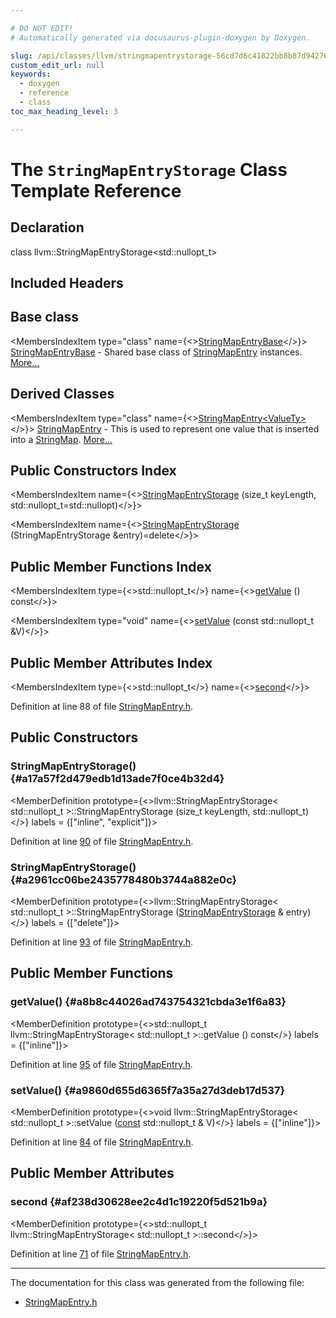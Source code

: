 ```yaml
---

# DO NOT EDIT!
# Automatically generated via docusaurus-plugin-doxygen by Doxygen.

slug: /api/classes/llvm/stringmapentrystorage-56cd7d6c41822bb8b87d94276ebb302b
custom_edit_url: null
keywords:
  - doxygen
  - reference
  - class
toc_max_heading_level: 3

---
```





# The `StringMapEntryStorage` Class Template Reference

<DoxygenPage pluginConfig={pluginConfig}>



## Declaration

<CodeBlock>class llvm::StringMapEntryStorage&lt;std::nullopt&#95;t&gt;</CodeBlock>

## Included Headers

<IncludesList>
<IncludesListItem
  filePath="llvm/ADT/StringMapEntry.h"
  permalink="/docs/api/files/include/include/llvm/include/llvm/adt/stringmapentry-h"
  isLocal="true" />
</IncludesList>

## Base class

<MembersIndex>

<MembersIndexItem
  type="class"
  name={<><a href="/docs/api/classes/llvm/stringmapentrybase">StringMapEntryBase</a></>}>
<a href="/docs/api/classes/llvm/stringmapentrybase">StringMapEntryBase</a> - Shared base class of <a href="/docs/api/classes/llvm/stringmapentry">StringMapEntry</a> instances. <a href="/docs/api/classes/llvm/stringmapentrybase/#details">More...</a>
</MembersIndexItem>

</MembersIndex>

## Derived Classes

<MembersIndex>

<MembersIndexItem
  type="class"
  name={<><a href="/docs/api/classes/llvm/stringmapentry">StringMapEntry&lt;ValueTy&gt;</a></>}>
<a href="/docs/api/classes/llvm/stringmapentry">StringMapEntry</a> - This is used to represent one value that is inserted into a <a href="/docs/api/classes/llvm/stringmap">StringMap</a>. <a href="/docs/api/classes/llvm/stringmapentry/#details">More...</a>
</MembersIndexItem>

</MembersIndex>

## Public Constructors Index

<MembersIndex>

<MembersIndexItem
  name={<><a href="#a17a57f2d479edb1d13ade7f0ce4b32d4">StringMapEntryStorage</a> (size&#95;t keyLength, std::nullopt&#95;t=std::nullopt)</>}>
</MembersIndexItem>

<MembersIndexItem
  name={<><a href="#a2961cc06be2435778480b3744a882e0c">StringMapEntryStorage</a> (StringMapEntryStorage &amp;entry)=delete</>}>
</MembersIndexItem>

</MembersIndex>

## Public Member Functions Index

<MembersIndex>

<MembersIndexItem
  type={<>std::nullopt&#95;t</>}
  name={<><a href="#a8b8c44026ad743754321cbda3e1f6a83">getValue</a> () const</>}>
</MembersIndexItem>

<MembersIndexItem
  type="void"
  name={<><a href="/docs/api/classes/llvm/stringmapentrystorage/#a9860d655d6365f7a35a27d3deb17d537">setValue</a> (const std::nullopt&#95;t &amp;V)</>}>
</MembersIndexItem>

</MembersIndex>

## Public Member Attributes Index

<MembersIndex>

<MembersIndexItem
  type={<>std::nullopt&#95;t</>}
  name={<><a href="/docs/api/classes/llvm/stringmapentrystorage/#af238d30628ee2c4d1c19220f5d521b9a">second</a></>}>
</MembersIndexItem>

</MembersIndex>


Definition at line 88 of file <a href="/docs/api/files/include/include/llvm/include/llvm/adt/stringmapentry-h">StringMapEntry.h</a>.

<SectionDefinition>

## Public Constructors

### StringMapEntryStorage() {#a17a57f2d479edb1d13ade7f0ce4b32d4}

<MemberDefinition
  prototype={<>llvm::StringMapEntryStorage&lt; std::nullopt&#95;t &gt;::StringMapEntryStorage (size&#95;t keyLength, std::nullopt&#95;t)</>}
  labels = {["inline", "explicit"]}>

Definition at line <a href="/docs/api/files/include/include/llvm/include/llvm/adt/stringmapentry-h/#l00090">90</a> of file <a href="/docs/api/files/include/include/llvm/include/llvm/adt/stringmapentry-h">StringMapEntry.h</a>.
</MemberDefinition>

### StringMapEntryStorage() {#a2961cc06be2435778480b3744a882e0c}

<MemberDefinition
  prototype={<>llvm::StringMapEntryStorage&lt; std::nullopt&#95;t &gt;::StringMapEntryStorage (<a href="/docs/api/classes/llvm/stringmapentrystorage">StringMapEntryStorage</a> &amp; entry)</>}
  labels = {["delete"]}>

Definition at line <a href="/docs/api/files/include/include/llvm/include/llvm/adt/stringmapentry-h/#l00093">93</a> of file <a href="/docs/api/files/include/include/llvm/include/llvm/adt/stringmapentry-h">StringMapEntry.h</a>.
</MemberDefinition>

</SectionDefinition>

<SectionDefinition>

## Public Member Functions

### getValue() {#a8b8c44026ad743754321cbda3e1f6a83}

<MemberDefinition
  prototype={<>std::nullopt&#95;t llvm::StringMapEntryStorage&lt; std::nullopt&#95;t &gt;::getValue () const</>}
  labels = {["inline"]}>

Definition at line <a href="/docs/api/files/include/include/llvm/include/llvm/adt/stringmapentry-h/#l00095">95</a> of file <a href="/docs/api/files/include/include/llvm/include/llvm/adt/stringmapentry-h">StringMapEntry.h</a>.
</MemberDefinition>

### setValue() {#a9860d655d6365f7a35a27d3deb17d537}

<MemberDefinition
  prototype={<>void llvm::StringMapEntryStorage&lt; std::nullopt&#95;t &gt;::setValue (<a href="/docs/api/files/lib/lib/target/lib/target/aarch64/aarch64promoteconstant-cpp/#a90f8350fecae261c25be85d38b451bff">const</a> std::nullopt&#95;t &amp; V)</>}
  labels = {["inline"]}>

Definition at line <a href="/docs/api/files/include/include/llvm/include/llvm/adt/stringmapentry-h/#l00084">84</a> of file <a href="/docs/api/files/include/include/llvm/include/llvm/adt/stringmapentry-h">StringMapEntry.h</a>.
</MemberDefinition>

</SectionDefinition>

<SectionDefinition>

## Public Member Attributes

### second {#af238d30628ee2c4d1c19220f5d521b9a}

<MemberDefinition
  prototype={<>std::nullopt&#95;t llvm::StringMapEntryStorage&lt; std::nullopt&#95;t &gt;::second</>}>

Definition at line <a href="/docs/api/files/include/include/llvm/include/llvm/adt/stringmapentry-h/#l00071">71</a> of file <a href="/docs/api/files/include/include/llvm/include/llvm/adt/stringmapentry-h">StringMapEntry.h</a>.
</MemberDefinition>

</SectionDefinition>

<hr/>

The documentation for this class was generated from the following file:

<ul>
<li><a href="/docs/api/files/include/include/llvm/include/llvm/adt/stringmapentry-h">StringMapEntry.h</a></li>
</ul>

</DoxygenPage>

